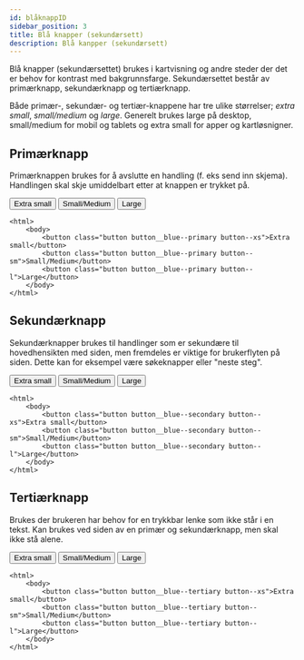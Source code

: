 ```yaml
---
id: blåknappID
sidebar_position: 3
title: Blå knapper (sekundærsett)
description: Blå kanpper (sekundærsett)
---
```


Blå knapper (sekundærsettet) brukes i kartvisning og andre steder der det er behov for kontrast med bakgrunnsfarge.
Sekundærsettet består av primærknapp, sekundærknapp og tertiærknapp.

Både primær-, sekundær- og tertiær-knappene har tre ulike størrelser; _extra small_, _small/medium_ og _large_.
Generelt brukes large på desktop, small/medium for mobil og tablets og extra small for apper og kartløsnigner. 


## Primærknapp

Primærknappen brukes for å avslutte en handling (f. eks send inn skjema). Handlingen skal skje umiddelbart etter at knappen er trykket på.

<button class="button button__blue--primary button--xs">Extra small</button>
<button class="button button__blue--primary button--sm">Small/Medium</button>
<button class="button button__blue--primary button--l">Large</button>

```markup
<html>
    <body>
        <button class="button button__blue--primary button--xs">Extra small</button>
        <button class="button button__blue--primary button--sm">Small/Medium</button>
        <button class="button button__blue--primary button--l">Large</button>
    </body>
</html>
```



## Sekundærknapp
Sekundærknapper brukes til handlinger som er sekundære til hovedhensikten med siden, men fremdeles er viktige for brukerflyten på siden. 
Dette kan for eksempel være søkeknapper eller "neste steg".

<button class="button button__blue--secondary button--xs">Extra small</button>
<button class="button button__blue--secondary button--sm">Small/Medium</button>
<button class="button button__blue--secondary button--l">Large</button>

```markup
<html>
    <body>
        <button class="button button__blue--secondary button--xs">Extra small</button>
        <button class="button button__blue--secondary button--sm">Small/Medium</button>
        <button class="button button__blue--secondary button--l">Large</button>
    </body>
</html>
```


## Tertiærknapp
Brukes der brukeren har behov for en trykkbar lenke som ikke står i en tekst. 
Kan brukes ved siden av en primær og sekundærknapp, men skal ikke stå alene.


<button class="button button__blue--tertiary button--xs">Extra small</button>
<button class="button button__blue--tertiary button--sm">Small/Medium</button>
<button class="button button__blue--tertiary button--l">Large</button>


```markup
<html>
    <body>
        <button class="button button__blue--tertiary button--xs">Extra small</button>
        <button class="button button__blue--tertiary button--sm">Small/Medium</button>
        <button class="button button__blue--tertiary button--l">Large</button>
    </body>
</html>
```


